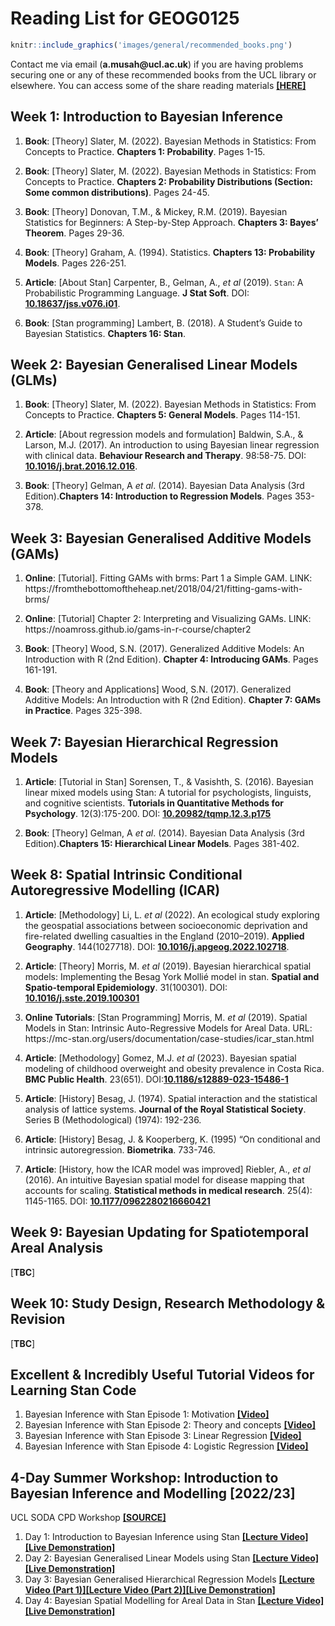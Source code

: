 # Reading List for GEOG0125 {-}

```r
knitr::include_graphics('images/general/recommended_books.png')
```

Contact me via email (**a.musah@ucl.ac.uk**) if you are having problems securing one or any of these recommended books from the UCL library or elsewhere. You can access some of the share reading materials [**[HERE]**](https://drive.google.com/drive/folders/1jxzwkulTuPhfOWApzprqVfy31RjyI-2X?usp=share_link)

## Week 1: Introduction to Bayesian Inference {-}

1. **Book**: [Theory] Slater, M. (2022). Bayesian Methods in Statistics: From Concepts to Practice. **Chapters 1: Probability**. Pages 1-15.

2. **Book**: [Theory] Slater, M. (2022). Bayesian Methods in Statistics: From Concepts to Practice. **Chapters 2: Probability Distributions (Section: Some common distributions)**. Pages 24-45.

3. **Book**: [Theory] Donovan, T.M., & Mickey, R.M. (2019). Bayesian Statistics for Beginners: A Step-by-Step Approach. **Chapters 3: Bayes' Theorem**. Pages 29-36.

4. **Book**: [Theory] Graham, A. (1994). Statistics. **Chapters 13: Probability Models**. Pages 226-251.

5. **Article**: [About Stan] Carpenter, B., Gelman, A., _et al_ (2019). `Stan`: A Probabilistic Programming Language. **J Stat Soft**. DOI: [**10.18637/jss.v076.i01**](https://doi.org/10.18637%2Fjss.v076.i01).

6. **Book**: [Stan programming] Lambert, B. (2018). A Student's Guide to Bayesian Statistics. **Chapters 16: Stan**.

## Week 2: Bayesian Generalised Linear Models (GLMs) {-}

1. **Book**: [Theory] Slater, M. (2022). Bayesian Methods in Statistics: From Concepts to Practice. **Chapters 5: General Models**. Pages 114-151.

2. **Article**: [About regression models and formulation] Baldwin, S.A., & Larson, M.J. (2017). An introduction to using Bayesian linear regression with clinical data. **Behaviour Research and Therapy**. 98:58-75. DOI: [**10.1016/j.brat.2016.12.016**](https://doi.org/10.1016/j.brat.2016.12.016).

3. **Book**: [Theory] Gelman, A _et al_. (2014). Bayesian Data Analysis (3rd Edition).**Chapters 14: Introduction to Regression Models**. Pages 353-378.

## Week 3: Bayesian Generalised Additive Models (GAMs) {-}

1. **Online**: [Tutorial]. Fitting GAMs with brms: Part 1 a Simple GAM. LINK: https://fromthebottomoftheheap.net/2018/04/21/fitting-gams-with-brms/

2. **Online**: [Tutorial] Chapter 2: Interpreting and Visualizing GAMs. LINK: https://noamross.github.io/gams-in-r-course/chapter2

3. **Book**: [Theory] Wood, S.N. (2017). Generalized Additive Models: An Introduction with R (2nd Edition). **Chapter 4: Introducing GAMs**. Pages 161-191.

4. **Book**: [Theory and Applications] Wood, S.N. (2017). Generalized Additive Models: An Introduction with R (2nd Edition). **Chapter 7: GAMs in Practice**. Pages 325-398.

## Week 7: Bayesian Hierarchical Regression Models {-}

1. **Article**: [Tutorial in Stan] Sorensen, T., & Vasishth, S. (2016). Bayesian linear mixed models using Stan: A tutorial for psychologists, linguists, and cognitive scientists. **Tutorials in Quantitative Methods for Psychology**. 12(3):175-200. DOI: [**10.20982/tqmp.12.3.p175**](https://www.tqmp.org/RegularArticles/vol12-3/p175/p175.pdf)

2. **Book**: [Theory] Gelman, A _et al_. (2014). Bayesian Data Analysis (3rd Edition).**Chapters 15: Hierarchical Linear Models**. Pages 381-402.

## Week 8: Spatial Intrinsic Conditional Autoregressive Modelling (ICAR) {-}

1. **Article**: [Methodology] Li, L. _et al_ (2022). An ecological study exploring the geospatial associations between socioeconomic deprivation and fire-related dwelling casualties in the England (2010–2019). **Applied Geography**. 144(1027718). DOI: [**10.1016/j.apgeog.2022.102718**](https://doi.org/10.1016/j.apgeog.2022.102718).

2. **Article**: [Theory] Morris, M. _et al_ (2019). Bayesian hierarchical spatial models: Implementing the Besag York Mollié model in stan. **Spatial and Spatio-temporal Epidemiology**. 31(100301). DOI: [**10.1016/j.sste.2019.100301 **](https://doi.org/10.1016/j.sste.2019.100301)

3. **Online Tutorials**: [Stan Programming] Morris, M. _et al_ (2019). Spatial Models in Stan: Intrinsic Auto-Regressive Models for Areal Data. URL: https://mc-stan.org/users/documentation/case-studies/icar_stan.html

4. **Article**: [Methodology] Gomez, M.J. _et al_ (2023). Bayesian spatial modeling of childhood overweight and obesity prevalence in Costa Rica. **BMC Public Health**. 23(651). DOI:[**10.1186/s12889-023-15486-1**](https://doi.org/10.1186/s12889-023-15486-1)

5. **Article**: [History] Besag, J. (1974). Spatial interaction and the statistical analysis of lattice systems. **Journal of the Royal Statistical Society**. Series B (Methodological) (1974): 192-236.

6. **Article**: [History] Besag, J. & Kooperberg, K. (1995) “On conditional and intrinsic autoregression. **Biometrika**. 733-746.

7. **Article**: [History, how the ICAR model was improved] Riebler, A., _et al_ (2016). An intuitive Bayesian spatial model for disease mapping that accounts for scaling. **Statistical methods in medical research**. 25(4): 1145-1165. DOI: [**10.1177/0962280216660421**](https://doi.org/10.1177/0962280216660421)

## Week 9: Bayesian Updating for Spatiotemporal Areal Analysis {-}

[**TBC**]

## Week 10: Study Design, Research Methodology & Revision {-}

[**TBC**]

## Excellent & Incredibly Useful Tutorial Videos for Learning Stan Code {-}

1. Bayesian Inference with Stan Episode 1: Motivation [**[Video]**](https://youtu.be/ZVri1VgK54U?si=_YQk8AvMjP1hVSI6)
2. Bayesian Inference with Stan Episode 2: Theory and concepts [**[Video]**](https://www.youtube.com/watch?v=S-qU3lUG6Ck)
3. Bayesian Inference with Stan Episode 3: Linear Regression [**[Video]**](https://youtu.be/BeBkFKKhel4?si=Ik2Kkge8lmTe0Akv)
4. Bayesian Inference with Stan Episode 4: Logistic Regression [**[Video]**](https://youtu.be/LFPMrCYcT-M?si=K0LumJqnzo84142y)

## 4-Day Summer Workshop: Introduction to Bayesian Inference and Modelling [2022/23] {-}

UCL SODA CPD Workshop [**[SOURCE]**](https://uclpg-msc-sgds.github.io/UCL-SODA-CPD-RStan/)

1. Day 1: Introduction to Bayesian Inference using Stan [**[Lecture Video]**](https://www.youtube.com/watch?v=P0XttSki1jQ) [**[Live Demonstration]**](https://www.youtube.com/watch?v=N_P_EtT1MZk)
2. Day 2: Bayesian Generalised Linear Models using Stan [**[Lecture Video]**](https://www.youtube.com/watch?v=BXuppKiEHXU) [**[Live Demonstration]**](https://www.youtube.com/watch?v=cE9DEZAZnsY)
3. Day 3: Bayesian Generalised Hierarchical Regression Models [**[Lecture Video (Part 1)]**](https://www.youtube.com/watch?v=hP86-T_k38k)[**[Lecture Video (Part 2)]**](https://www.youtube.com/watch?v=r1RPPAtFV0w)[**[Live Demonstration]**](https://www.youtube.com/watch?v=DFi_ao4TbAQ)
4. Day 4: Bayesian Spatial Modelling for Areal Data in Stan [**[Lecture Video]**](https://www.youtube.com/watch?v=IIFOwxtfuPU) [**[Live Demonstration]**](https://www.youtube.com/watch?v=bEzTC5WbBIA)
